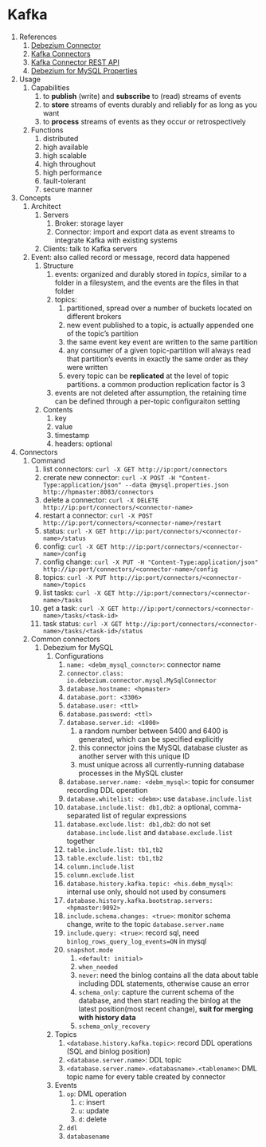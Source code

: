 # Kafka

1. References
    1. [Debezium Connector](https://debezium.io/releases/1.5/)
    2. [Kafka Connectors](https://www.confluent.io/product/connectors/)
    3. [Kafka Connector REST API](https://docs.confluent.io/3.0.0/connect/userguide.html)
    4. [Debezium for MySQL Properties](https://debezium.io/documentation/reference/connectors/mysql.html#mysql-connector-properties)
2. Usage
    1. Capabilities
        1. to **publish** (write) and **subscribe** to (read) streams of events
        2. to **store** streams of events durably and reliably for as long as you want
        3. to **process** streams of events as they occur or retrospectively
    2. Functions
        1. distributed
        2. high available
        3. high scalable
        4. high throughout
        5. high performance
        6. fault-tolerant
        7. secure manner
3. Concepts
    1. Architect
        1. Servers
            1. Broker: storage layer
            2. Connector: import and export data as event streams to integrate Kafka with existing systems
        2. Clients: talk to Kafka servers
    2. Event: also called record or message, record data happened
        1. Structure
            1. events: organized and durably stored in *topics*, similar to a folder in a filesystem, and the events are the files in that folder
            2. topics:
                1. partitioned, spread over a number of buckets located on different brokers
                2. new event published to a topic, is actually appended one of the topic's partition
                3. the same event key event are written to the same partition
                4. any consumer of a given topic-partition will always read that partition's events in exactly the same order as they were written
                5. every topic can be **replicated** at the level of topic partitions. a common production replication factor is 3
            3. events are not deleted after assumption, the retaining time can be defined through a per-topic configuraiton setting
        2. Contents
            1. key
            2. value
            3. timestamp
            4. headers: optional
4. Connectors
    1. Command
        1. list connectors: `curl -X GET http://ip:port/connectors`
        2. crerate new connector: `curl -X POST -H "Content-Type:application/json" --data @mysql.properties.json http://hpmaster:8083/connectors`
        3. delete a connector: `curl -X DELETE http://ip:port/connectors/<connector-name>`
        4. restart a connector: `curl -X POST http://ip:port/connectors/<connector-name>/restart`
        5. status: `curl -X GET http://ip:port/connectors/<connector-name>/status`
        6. config: `curl -X GET http://ip:port/connectors/<connector-name>/config`
        7. config change: `curl -X PUT -H "Content-Type:application/json" http://ip:port/connectors/<connector-name>/config`
        8. topics: `curl -X PUT http://ip:port/connectors/<connector-name>/topics`
        9. list tasks: `curl -X GET http://ip:port/connectors/<connector-name>/tasks`
        10. get a task: `curl -X GET http://ip:port/connectors/<connector-name>/tasks/<task-id>`
        11. task status: `curl -X GET http://ip:port/connectors/<connector-name>/tasks/<task-id>/status`
    2. Common connectors
        1. Debezium for MySQL
            1. Configurations
                1. `name: <debm_mysql_connctor>`: connector name
                2.  `connector.class: io.debezium.connector.mysql.MySqlConnector`
                3.  `database.hostname: <hpmaster>`
                4.  `database.port: <3306>`
                5.  `database.user: <ttl>`
                6.  `database.password: <ttl>`
                7.  `database.server.id: <1000>`
                    1. a random number between 5400 and 6400 is generated, which can be specified explicitly
                    2. this connector joins the MySQL database cluster as another server with this unique ID
                    3. must unique across all currently-running database processes in the MySQL cluster
                8.  `database.server.name: <debm_mysql>`:  topic for consumer recording DDL operation
                9.  `database.whitelist: <debm>`: use `database.include.list`
                10. `database.include.list: db1,db2`: a optional, comma-separated list of regular expressions
                11. `database.exclude.list: db1,db2`: do not set `database.include.list` and `database.exclude.list` together
                12. `table.include.list: tb1,tb2`
                13. `table.exclude.list: tb1,tb2`
                14. `column.include.list`
                15. `column.exclude.list`
                16. `database.history.kafka.topic: <his.debm_mysql>`: internal use only, should not used by consumers
                17. `database.history.kafka.bootstrap.servers: <hpmaster:9092>`
                18. `include.schema.changes: <true>`: monitor schema change, write to the topic `database.server.name`
                19. `include.query: <true>`: record sql, need `binlog_rows_query_log_events=ON` in mysql
                20. `snapshot.mode`
                    1. `<default: initial>`
                    2. `when_needed`
                    3. `never`: need the binlog contains all the data about table including DDL statements, otherwise cause an error
                    4. `schema_only`: capture the current schema of the database, and then start reading the binlog at the latest position(most recent change), **suit for merging with history data**
                    5. `schema_only_recovery`
            2. Topics
                1. `<database.history.kafka.topic>`: record DDL operations (SQL and binlog position)
                2. `<database.server.name>`: DDL topic
                3. `<database.server.name>.<databasname>.<tablename>`: DML topic name for every table created by connector
            3. Events
                1. `op`: DML operation
                    1. `c`: insert
                    2. `u`: update
                    3. `d`: delete
                2. `ddl`
                3. `databasename`
